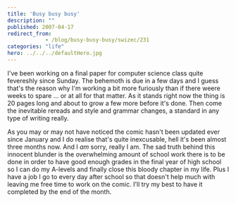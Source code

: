 ```yaml
---
title: 'Busy busy busy'
description: ""
published: 2007-04-17
redirect_from: 
            - /blog/busy-busy-busy/swizec/231
categories: "life"
hero: ../../../defaultHero.jpg
---
```

I&#x27;ve been working on a final paper for computer science class quite fevereshly since Sunday. The behemoth is due in a few days and I guess that&#x27;s the reason why I&#x27;m working a bit more furiously than if there weere weeks to spare ... or at all for that matter. As it stands right now the thing is 20 pages long and about to grow a few more before it&#x27;s done. Then come the inevitable rereads and style and grammar changes, a standard in any type of writing really.

As you may or may not have noticed the comic hasn&#x27;t been updated ever since January and I do realise that&#x27;s quite inexcusable, hell it&#x27;s been almost three months now. And I _am_ sorry, really I am. The sad truth behind this innocent blunder is the overwhelming amount of school work there is to be done in order to have good enough grades in the final year of high school so I can do my A-levels and finally close this bloody chapter in my life. Plus I have a job I go to every day after school so that doesn&#x27;t help much with leaving me free time to work on the comic. I&#x27;ll try my best to have it completed by the end of the month.